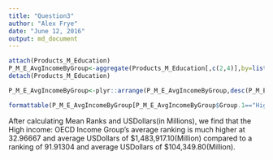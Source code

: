 ```yaml
---
title: "Question3"
author: "Alex Frye"
date: "June 12, 2016"
output: md_document
---
```


```R

attach(Products_M_Education)
P_M_E_AvgIncomeByGroup<-aggregate(Products_M_Education[,c(2,4)],by=list(Income.Group), FUN = mean, na.rm=TRUE)
detach(Products_M_Education)

P_M_E_AvgIncomeByGroup<-plyr::arrange(P_M_E_AvgIncomeByGroup,desc(P_M_E_AvgIncomeByGroup$USDollars))

formattable(P_M_E_AvgIncomeByGroup[P_M_E_AvgIncomeByGroup$Group.1=="High income: OECD"|P_M_E_AvgIncomeByGroup$Group.1=="High income: nonOECD",])

```

After calculating Mean Ranks and USDollars(in Millions), we find that the High income: OECD Income Group's average ranking is much higher at 32.96667 and average USDollars of $1,483,917.10(Million) compared to a ranking of 91.91304 and average USDollars of $104,349.80(Million).